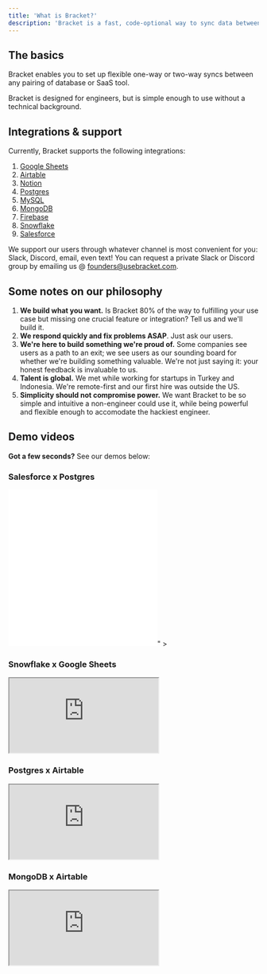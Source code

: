 ```yaml
---
title: 'What is Bracket?'
description: 'Bracket is a fast, code-optional way to sync data between databases, data warehouses, and SaaS tools.'
---
```


## The basics

Bracket enables you to set up flexible one-way or two-way syncs between any pairing of database or SaaS tool.

Bracket is designed for engineers, but is simple enough to use without a technical background.

## Integrations & support

Currently, Bracket supports the following integrations:

1. [Google Sheets](/connecting/gsheets_connecting)
2. [Airtable](/connecting/airtable_connecting)
3. [Notion](/connecting/notion_connecting)
4. [Postgres](/connecting/postgres_connecting)
5. [MySQL](/connecting/mysql_connecting)
6. [MongoDB](/connecting/mongodb_connecting)
7. [Firebase](/connecting/firebase_connecting)
8. [Snowflake](/connecting/snowflake_connecting)
9. [Salesforce](/connecting/salesforce_connecting)

We support our users through whatever channel is most convenient for you: Slack, Discord, email, even text! You can request a private Slack or Discord group by emailing us @ founders@usebracket.com.

## Some notes on our philosophy

1. **We build what you want.** Is Bracket 80% of the way to fulfilling your use case but missing one crucial feature or integration? Tell us and we'll build it.
2. **We respond quickly and fix problems ASAP**. Just ask our users. 
3. **We're here to build something we're proud of.** Some companies see users as a path to an exit; we see users as our sounding board for whether we're building something valuable. We're not just saying it: your honest feedback is invaluable to us.
4. **Talent is global.** We met while working for startups in Turkey and Indonesia. We're remote-first and our first hire was outside the US. 
5. **Simplicity should not compromise power.** We want Bracket to be so simple and intuitive a non-engineer could use it, while being powerful and flexible enough to accomodate the hackiest engineer.  

## Demo videos

**Got a few seconds?** See our demos below:

### Salesforce x Postgres

<Example resizable>
  <iframe
    class="w-full aspect-video rounded-lg shadow-lg"
    src="<iframe width="560" height="315" src="https://www.youtube.com/embed/sRkaAa667T0?si=yIGCwxHtinj6piRb" title="YouTube video player" frameborder="0" allow="accelerometer; autoplay; clipboard-write; encrypted-media; gyroscope; picture-in-picture; web-share" allowfullscreen></iframe>"
  ></iframe>
</Example>

### Snowflake x Google Sheets

<Example resizable>
  <iframe
    class="w-full aspect-video rounded-lg shadow-lg"
    src="https://www.loom.com/embed/d253876247ce4e0b8636beec681f0e64"
  ></iframe>
</Example>


### Postgres x Airtable

<Example resizable>
  <iframe
    class="w-full aspect-video rounded-lg shadow-lg"
    src="https://www.loom.com/embed/a5b430ffe2a24256b8b21be124407a2d"
  ></iframe>
</Example>

### MongoDB x Airtable

<Example resizable>
  <iframe
    class="w-full aspect-video rounded-lg shadow-lg"
    src="https://www.loom.com/embed/e78825bf3d744ac8984c0f3e2af4ebcd"
  ></iframe>
</Example>

